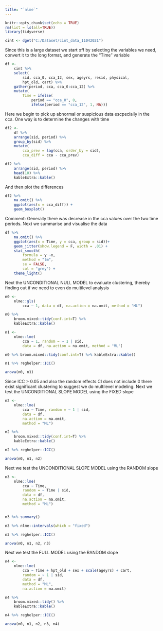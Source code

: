 ```yaml
---
title: "`nlme`"
---
```


```r
knitr::opts_chunk$set(echo = TRUE)
rm(list = ls(all=TRUE))
library(tidyverse)
```

```r
cint <- dget("C:/Dataset/cint_data_11042021")
```

Since this is a large dataset we start off by selecting the variables we need, convert it to the
long format, and generate the "Time" variable

```r
df <-
    cint %>% 
    select(
        sid, cca_0, cca_12, sex, ageyrs, resid, physical, 
        hpt_old, cart) %>% 
    gather(period, cca, cca_0:cca_12) %>% 
    mutate(
        Time = ifelse(
            period == "cca_0", 0, 
            ifelse(period == "cca_12", 1, NA)))
```

Here we begin to pick up abnormal or suspicious data escpecially in the cca. One way is to determine
the changes with time

```r
df2 <- 
    df %>% 
    arrange(sid, period) %>%
    group_by(sid) %>% 
    mutate(
        cca_prev = lag(cca, order_by = sid),
        cca_diff = cca - cca_prev) 

df2 %>% 
    arrange(sid, period) %>% 
    head(10) %>% 
    kableExtra::kable()
```

And then plot the differences

```r
df2 %>% 
    na.omit() %>% 
    ggplot(aes(x = cca_diff)) +
    geom_boxplot()
```

Comment: Generally there was decrease in the cca values over the two time periods. Next we summarise
and visualise the data

```r
df %>% 
    na.omit() %>% 
    ggplot(aes(x = Time, y = cca, group = sid))+
    geom_jitter(show.legend = F, width = .01) +
    stat_smooth(
        formula = y ~x, 
        method = "lm", 
        se = FALSE, 
        col = "grey") +
    theme_light()
```

Next the UNCONDITIONAL NULL MODEL to evaluate clustering, thereby finding out if we need to even do
multilevel analysis

```r
n0 <- 
    nlme::gls(
        cca ~ 1, data = df, na.action = na.omit, method = "ML")

n0 %>% 
    broom.mixed::tidy(conf.int=T) %>% 
    kableExtra::kable()
```

```r
n1 <- 
    nlme::lme(
        cca ~ 1, random = ~ 1 | sid, 
        data = df, na.action = na.omit, method = "ML")

n0 %>% broom.mixed::tidy(conf.int=T) %>% kableExtra::kable()
```

```r
n1 %>% reghelper::ICC()

anova(n0, n1)
```

Since ICC \> 0.05 and also the random effects CI does not include 0 there exist significant
clustering to suggest we do multilevel modeling. Next we test the UNCONDITIONAL SLOPE MODEL using
the FIXED slope

```r
n2 <- 
    nlme::lme(
        cca ~ Time, random = ~ 1 | sid, 
        data = df, 
        na.action = na.omit, 
        method = "ML")

n2 %>% 
    broom.mixed::tidy(conf.int=T) %>% 
    kableExtra::kable()

n2 %>% reghelper::ICC()

anova(n0, n1, n2)
```

Next we test the UNCONDITIONAL SLOPE MODEL using the RANDOM slope

```r
n3 <- 
    nlme::lme(
        cca ~ Time, 
        random = ~ Time | sid, 
        data = df, 
        na.action = na.omit, 
        method = "ML")


n3 %>% summary()

n3 %>% nlme::intervals(which = "fixed")

n3 %>% reghelper::ICC()

anova(n0, n1, n2, n3)
```

Next we test the FULL MODEL using the RANDOM slope

```r
n4 <- 
    nlme::lme(
        cca ~ Time + hpt_old + sex + scale(ageyrs) + cart, 
        random = ~ 1 | sid, 
        data = df, 
        method = "ML", 
        na.action = na.omit)

n4 %>% 
    broom.mixed::tidy() %>% 
    kableExtra::kable()

n4 %>% reghelper::ICC()

anova(n0, n1, n2, n3, n4) 
```
